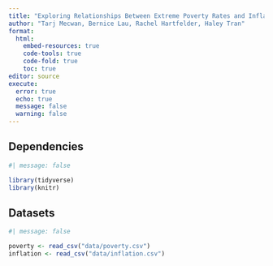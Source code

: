 ```yaml
---
title: "Exploring Relationships Between Extreme Poverty Rates and Inflation Rates in the World"
author: "Tarj Mecwan, Bernice Lau, Rachel Hartfelder, Haley Tran"
format: 
  html:
    embed-resources: true
    code-tools: true
    code-fold: true
    toc: true
editor: source
execute: 
  error: true
  echo: true
  message: false
  warning: false
---
```


## Dependencies

```r
#| message: false

library(tidyverse)
library(knitr)
```

## Datasets

```r
#| message: false

poverty <- read_csv("data/poverty.csv")
inflation <- read_csv("data/inflation.csv")
```
